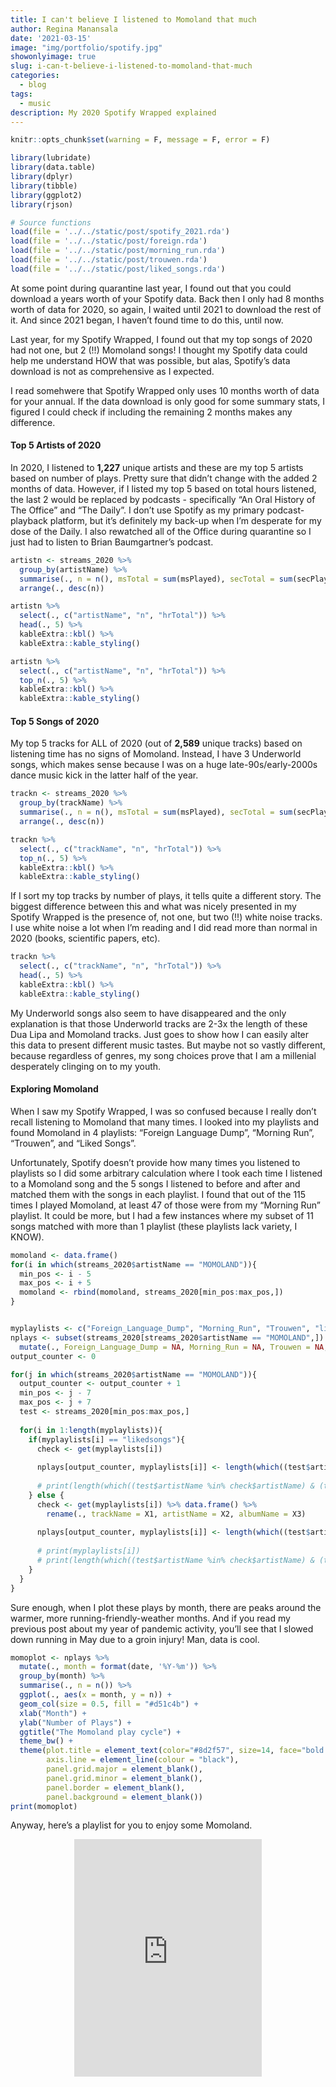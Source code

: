 ```yaml
---
title: I can't believe I listened to Momoland that much
author: Regina Manansala
date: '2021-03-15'
image: "img/portfolio/spotify.jpg"
showonlyimage: true
slug: i-can-t-believe-i-listened-to-momoland-that-much
categories:
  - blog
tags:
  - music
description: My 2020 Spotify Wrapped explained
---
```


```r
knitr::opts_chunk$set(warning = F, message = F, error = F)
```

```r
library(lubridate)
library(data.table)
library(dplyr)
library(tibble)
library(ggplot2)
library(rjson)

# Source functions
load(file = '../../static/post/spotify_2021.rda')
load(file = '../../static/post/foreign.rda')
load(file = '../../static/post/morning_run.rda')
load(file = '../../static/post/trouwen.rda')
load(file = '../../static/post/liked_songs.rda')
```

At some point during quarantine last year, I found out that you could download a years worth of your Spotify data. Back then I only had 8 months worth of data for 2020, so again, I waited until 2021 to download the rest of it. And since 2021 began, I haven't found time to do this, until now.

Last year, for my Spotify Wrapped, I found out that my top songs of 2020 had not one, but 2 (!!) Momoland songs! I thought my Spotify data could help me understand HOW that was possible, but alas, Spotify's data download is not as comprehensive as I expected. 

I read somehwere that Spotify Wrapped only uses 10 months worth of data for your annual. If the data download is only good for some summary stats, I figured I could check if including the remaining 2 months makes any difference.

<h4>Top 5 Artists of 2020</h4>

In 2020, I listened to <b>1,227</b> unique artists and these are my top 5 artists based on number of plays. Pretty sure that didn't change with the added 2 months of data. However, if I listed my top 5 based on total hours listened, the last 2 would be replaced by podcasts - specifically "An Oral History of The Office" and "The Daily". I don't use Spotify as my primary podcast-playback platform, but it's definitely my back-up when I'm desperate for my dose of the Daily. I also rewatched all of the Office during quarantine so I just had to listen to Brian Baumgartner's podcast.

```r
artistn <- streams_2020 %>%
  group_by(artistName) %>%
  summarise(., n = n(), msTotal = sum(msPlayed), secTotal = sum(secPlayed), minTotal = sum(minPlayed), hrTotal = sum(minPlayed)/60) %>%
  arrange(., desc(n))
```

```r
artistn %>%
  select(., c("artistName", "n", "hrTotal")) %>%
  head(., 5) %>%
  kableExtra::kbl() %>%
  kableExtra::kable_styling()
```

```r
artistn %>%
  select(., c("artistName", "n", "hrTotal")) %>%
  top_n(., 5) %>%
  kableExtra::kbl() %>%
  kableExtra::kable_styling()
```

<h4>Top 5 Songs of 2020</h4>

My top 5 tracks for ALL of 2020 (out of <b>2,589</b> unique tracks) based on listening time has no signs of Momoland. Instead, I have 3 Underworld songs, which makes sense because I was on a huge late-90s/early-2000s dance music kick in the latter half of the year.

```r
trackn <- streams_2020 %>%
  group_by(trackName) %>%
  summarise(., n = n(), msTotal = sum(msPlayed), secTotal = sum(secPlayed), minTotal = sum(minPlayed), hrTotal = sum(minPlayed)/60) %>%
  arrange(., desc(n))
```

```r
trackn %>%
  select(., c("trackName", "n", "hrTotal")) %>%
  top_n(., 5) %>%
  kableExtra::kbl() %>%
  kableExtra::kable_styling()
```

If I sort my top tracks by number of plays, it tells quite a different story. The biggest difference between this and what was nicely presented in my Spotify Wrapped is the presence of, not one, but two (!!) white noise tracks. I use white noise a lot when I'm reading and I did read more than normal in 2020 (books, scientific papers, etc).

```r
trackn %>%
  select(., c("trackName", "n", "hrTotal")) %>%
  head(., 5) %>%
  kableExtra::kbl() %>%
  kableExtra::kable_styling()
```

My Underworld songs also seem to have disappeared and the only explanation is that those Underworld tracks are 2-3x the length of these Dua Lipa and Momoland tracks. Just goes to show how I can easily alter this data to present different music tastes. But maybe not so vastly different, because regardless of genres, my song choices prove that I am a millenial desperately clinging on to my youth.

<h4>Exploring Momoland</h4>

When I saw my Spotify Wrapped, I was so confused because I really don't recall listening to Momoland that many times. I looked into my playlists and found Momoland in 4 playlists: "Foreign Language Dump", "Morning Run", "Trouwen", and "Liked Songs".

Unfortunately, Spotify doesn't provide how many times you listened to playlists so I did some arbitrary calculation where I took each time I listened to a Momoland song and the 5 songs I listened to before and after and matched them with the songs in each playlist. I found that out of the 115 times I played Momoland, at least 47 of those were from my "Morning Run" playlist. It could be more, but I had a few instances where my subset of 11 songs matched with more than 1 playlist (these playlists lack variety, I KNOW).

```r

momoland <- data.frame()
for(i in which(streams_2020$artistName == "MOMOLAND")){
  min_pos <- i - 5
  max_pos <- i + 5
  momoland <- rbind(momoland, streams_2020[min_pos:max_pos,])
}


myplaylists <- c("Foreign_Language_Dump", "Morning_Run", "Trouwen", "likedsongs")
nplays <- subset(streams_2020[streams_2020$artistName == "MOMOLAND",]) %>%
  mutate(., Foreign_Language_Dump = NA, Morning_Run = NA, Trouwen = NA, likedsongs = NA, )
output_counter <- 0

for(j in which(streams_2020$artistName == "MOMOLAND")){
  output_counter <- output_counter + 1
  min_pos <- j - 7
  max_pos <- j + 7
  test <- streams_2020[min_pos:max_pos,]
  
  for(i in 1:length(myplaylists)){
    if(myplaylists[i] == "likedsongs"){
      check <- get(myplaylists[i]) 
      
      nplays[output_counter, myplaylists[i]] <- length(which((test$artistName %in% check$artistName) & (test$trackName %in% check$trackName)))
      
      # print(length(which((test$artistName %in% check$artistName) & (test$trackName %in% check$trackName))))
    } else {
      check <- get(myplaylists[i]) %>% data.frame() %>%
        rename(., trackName = X1, artistName = X2, albumName = X3)
      
      nplays[output_counter, myplaylists[i]] <- length(which((test$artistName %in% check$artistName) & (test$trackName %in% check$trackName)))
      
      # print(myplaylists[i])
      # print(length(which((test$artistName %in% check$artistName) & (test$trackName %in% check$trackName))))
    }
  }
}
```

Sure enough, when I plot these plays by month, there are peaks around the warmer, more running-friendly-weather months. And if you read my previous post about my year of pandemic activity, you'll see that I slowed down running in May due to a groin injury! Man, data is cool.

```r
momoplot <- nplays %>%
  mutate(., month = format(date, '%Y-%m')) %>%
  group_by(month) %>%
  summarise(., n = n()) %>%
  ggplot(., aes(x = month, y = n)) + 
  geom_col(size = 0.5, fill = "#d51c4b") +
  xlab("Month") + 
  ylab("Number of Plays") +
  ggtitle("The Momoland play cycle") +
  theme_bw() +
  theme(plot.title = element_text(color="#8d2f57", size=14, face="bold.italic"),
        axis.line = element_line(colour = "black"),
        panel.grid.major = element_blank(),
        panel.grid.minor = element_blank(),
        panel.border = element_blank(),
        panel.background = element_blank())
print(momoplot)
```

Anyway, here's a playlist for you to enjoy some Momoland.

<center><iframe src="https://open.spotify.com/embed/playlist/37i9dQZF1EM8r0Fn3KFIKz" width="300" height="380" frameborder="0" allowtransparency="true" allow="encrypted-media"></iframe></center>